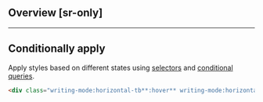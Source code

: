 ## Overview [sr-only]
<Overview/>

---

## Conditionally apply
Apply styles based on different states using [selectors](/guide/state-selectors) and [conditional queries](/guide/conditional-queries).
```html
<div class="writing-mode:horizontal-tb**:hover** writing-mode:horizontal-tb**@sm** writing-mode:horizontal-tb**@dark** writing-mode:horizontal-tb**@print**">…</div>
```

